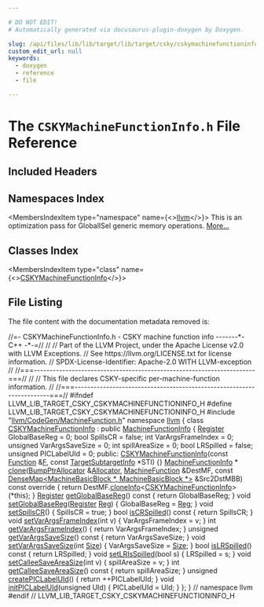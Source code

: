 ```yaml
---

# DO NOT EDIT!
# Automatically generated via docusaurus-plugin-doxygen by Doxygen.

slug: /api/files/lib/lib/target/lib/target/csky/cskymachinefunctioninfo-h
custom_edit_url: null
keywords:
  - doxygen
  - reference
  - file

---
```





# The `CSKYMachineFunctionInfo.h` File Reference

<DoxygenPage pluginConfig={pluginConfig}>



## Included Headers

<IncludesList>
<IncludesListItem
  filePath="llvm/CodeGen/MachineFunction.h"
  permalink="/docs/api/files/include/include/llvm/include/llvm/codegen/machinefunction-h"
  isLocal="true" />
</IncludesList>

## Namespaces Index

<MembersIndex>

<MembersIndexItem
  type="namespace"
  name={<><a href="/docs/api/namespaces/llvm">llvm</a></>}>
This is an optimization pass for GlobalISel generic memory operations. <a href="/docs/api/namespaces/llvm/#details">More...</a>
</MembersIndexItem>

</MembersIndex>

## Classes Index

<MembersIndex>

<MembersIndexItem
  type="class"
  name={<><a href="/docs/api/classes/llvm/cskymachinefunctioninfo">CSKYMachineFunctionInfo</a></>}>
</MembersIndexItem>

</MembersIndex>


## File Listing

The file content with the documentation metadata removed is:

<ProgramListing>

<Link id="l00001" /><CodeLine lineNumber="1"><span class="doxyHighlightComment">//=- CSKYMachineFunctionInfo.h - CSKY machine function info -------&#42;- C++ -&#42;-=//</span></CodeLine>
<Link id="l00002" /><CodeLine lineNumber="2"><span class="doxyHighlightComment">//</span></CodeLine>
<Link id="l00003" /><CodeLine lineNumber="3"><span class="doxyHighlightComment">// Part of the LLVM Project, under the Apache License v2.0 with LLVM Exceptions.</span></CodeLine>
<Link id="l00004" /><CodeLine lineNumber="4"><span class="doxyHighlightComment">// See https://llvm.org/LICENSE.txt for license information.</span></CodeLine>
<Link id="l00005" /><CodeLine lineNumber="5"><span class="doxyHighlightComment">// SPDX-License-Identifier: Apache-2.0 WITH LLVM-exception</span></CodeLine>
<Link id="l00006" /><CodeLine lineNumber="6"><span class="doxyHighlightComment">//</span></CodeLine>
<Link id="l00007" /><CodeLine lineNumber="7"><span class="doxyHighlightComment">//===----------------------------------------------------------------------===//</span></CodeLine>
<Link id="l00008" /><CodeLine lineNumber="8"><span class="doxyHighlightComment">//</span></CodeLine>
<Link id="l00009" /><CodeLine lineNumber="9"><span class="doxyHighlightComment">// This file declares CSKY-specific per-machine-function information.</span></CodeLine>
<Link id="l00010" /><CodeLine lineNumber="10"><span class="doxyHighlightComment">//</span></CodeLine>
<Link id="l00011" /><CodeLine lineNumber="11"><span class="doxyHighlightComment">//===----------------------------------------------------------------------===//</span></CodeLine>
<Link id="l00012" /><CodeLine lineNumber="12"></CodeLine>
<Link id="l00013" /><CodeLine lineNumber="13"><span class="doxyHighlightPreprocessor">#ifndef LLVM&#95;LIB&#95;TARGET&#95;CSKY&#95;CSKYMACHINEFUNCTIONINFO&#95;H</span></CodeLine>
<Link id="l00014" /><CodeLine lineNumber="14"><span class="doxyHighlightPreprocessor">#define LLVM&#95;LIB&#95;TARGET&#95;CSKY&#95;CSKYMACHINEFUNCTIONINFO&#95;H</span></CodeLine>
<Link id="l00015" /><CodeLine lineNumber="15"></CodeLine>
<Link id="l00016" /><CodeLine lineNumber="16"><span class="doxyHighlightPreprocessor">#include &quot;<a href="/docs/api/files/include/include/llvm/include/llvm/codegen/machinefunction-h">llvm/CodeGen/MachineFunction.h</a>&quot;</span></CodeLine>
<Link id="l00017" /><CodeLine lineNumber="17"></CodeLine>
<Link id="l00018" /><CodeLine lineNumber="18"><span class="doxyHighlightKeyword">namespace </span><span class="doxyHighlight"><a href="/docs/api/namespaces/llvm">llvm</a> &#123;</span></CodeLine>
<Link id="l00019" /><CodeLine lineNumber="19"></CodeLine>
<Link id="l00020" /><CodeLine lineNumber="20" lineLink="/docs/api/classes/llvm/cskymachinefunctioninfo"><span class="doxyHighlightKeyword">class </span><span class="doxyHighlight"><a href="/docs/api/classes/llvm/cskymachinefunctioninfo/#a691500b3b67a73b8671062ac362708a7">CSKYMachineFunctionInfo</a> : </span><span class="doxyHighlightKeyword">public</span><span class="doxyHighlight"> <a href="/docs/api/structs/llvm/machinefunctioninfo">MachineFunctionInfo</a> &#123;</span></CodeLine>
<Link id="l00021" /><CodeLine lineNumber="21"><span class="doxyHighlight">  <a href="/docs/api/classes/llvm/register">Register</a> GlobalBaseReg = 0;</span></CodeLine>
<Link id="l00022" /><CodeLine lineNumber="22"><span class="doxyHighlight">  </span><span class="doxyHighlightKeywordType">bool</span><span class="doxyHighlight"> SpillsCR = </span><span class="doxyHighlightKeyword">false</span><span class="doxyHighlight">;</span></CodeLine>
<Link id="l00023" /><CodeLine lineNumber="23"></CodeLine>
<Link id="l00024" /><CodeLine lineNumber="24"><span class="doxyHighlight">  </span><span class="doxyHighlightKeywordType">int</span><span class="doxyHighlight"> VarArgsFrameIndex = 0;</span></CodeLine>
<Link id="l00025" /><CodeLine lineNumber="25"><span class="doxyHighlight">  </span><span class="doxyHighlightKeywordType">unsigned</span><span class="doxyHighlight"> VarArgsSaveSize = 0;</span></CodeLine>
<Link id="l00026" /><CodeLine lineNumber="26"></CodeLine>
<Link id="l00027" /><CodeLine lineNumber="27"><span class="doxyHighlight">  </span><span class="doxyHighlightKeywordType">int</span><span class="doxyHighlight"> spillAreaSize = 0;</span></CodeLine>
<Link id="l00028" /><CodeLine lineNumber="28"></CodeLine>
<Link id="l00029" /><CodeLine lineNumber="29"><span class="doxyHighlight">  </span><span class="doxyHighlightKeywordType">bool</span><span class="doxyHighlight"> LRSpilled = </span><span class="doxyHighlightKeyword">false</span><span class="doxyHighlight">;</span></CodeLine>
<Link id="l00030" /><CodeLine lineNumber="30"></CodeLine>
<Link id="l00031" /><CodeLine lineNumber="31"><span class="doxyHighlight">  </span><span class="doxyHighlightKeywordType">unsigned</span><span class="doxyHighlight"> PICLabelUId = 0;</span></CodeLine>
<Link id="l00032" /><CodeLine lineNumber="32"></CodeLine>
<Link id="l00033" /><CodeLine lineNumber="33"><span class="doxyHighlightKeyword">public</span><span class="doxyHighlight">:</span></CodeLine>
<Link id="l00034" /><CodeLine lineNumber="34" lineLink="/docs/api/classes/llvm/cskymachinefunctioninfo/#a691500b3b67a73b8671062ac362708a7"><span class="doxyHighlight">  <a href="/docs/api/classes/llvm/cskymachinefunctioninfo/#a691500b3b67a73b8671062ac362708a7">CSKYMachineFunctionInfo</a>(</span><span class="doxyHighlightKeyword">const</span><span class="doxyHighlight"> <a href="/docs/api/classes/llvm/function">Function</a> &amp;<a href="/docs/api/files/lib/lib/support/md5-cpp/#a96d73bbd7af15cb1fc38c3f4a3bd82e9">F</a>, </span><span class="doxyHighlightKeyword">const</span><span class="doxyHighlight"> <a href="/docs/api/classes/llvm/targetsubtargetinfo">TargetSubtargetInfo</a> &#42;STI) &#123;&#125;</span></CodeLine>
<Link id="l00035" /><CodeLine lineNumber="35"></CodeLine>
<Link id="l00036" /><CodeLine lineNumber="36"><span class="doxyHighlight">  <a href="/docs/api/structs/llvm/machinefunctioninfo">MachineFunctionInfo</a> &#42;</span></CodeLine>
<Link id="l00037" /><CodeLine lineNumber="37" lineLink="/docs/api/classes/llvm/cskymachinefunctioninfo/#a4e4c9f1b400c8093626e45555b9299cd"><span class="doxyHighlight">  <a href="/docs/api/classes/llvm/cskymachinefunctioninfo/#a4e4c9f1b400c8093626e45555b9299cd">clone</a>(<a href="/docs/api/namespaces/llvm/#a8e612822d4ba7bb36c9c79582a567108">BumpPtrAllocator</a> &amp;<a href="/docs/api/files/lib/lib/codegen/regallocbasic-cpp/#ad5d00e1d77644d95847b9bf8da12b759">Allocator</a>, <a href="/docs/api/classes/llvm/machinefunction">MachineFunction</a> &amp;DestMF,</span></CodeLine>
<Link id="l00038" /><CodeLine lineNumber="38"><span class="doxyHighlight">        </span><span class="doxyHighlightKeyword">const</span><span class="doxyHighlight"> <a href="/docs/api/classes/llvm/densemap">DenseMap&lt;MachineBasicBlock &#42;, MachineBasicBlock &#42;&gt;</a> &amp;Src2DstMBB)</span></CodeLine>
<Link id="l00039" /><CodeLine lineNumber="39"><span class="doxyHighlightKeyword">      const override </span><span class="doxyHighlight">&#123;</span></CodeLine>
<Link id="l00040" /><CodeLine lineNumber="40"><span class="doxyHighlight">    </span><span class="doxyHighlightKeywordFlow">return</span><span class="doxyHighlight"> DestMF.<a href="/docs/api/classes/llvm/machinefunction/#ac31b21febeefe69aaddea3541dae45e1">cloneInfo</a>&lt;<a href="/docs/api/classes/llvm/cskymachinefunctioninfo/#a691500b3b67a73b8671062ac362708a7">CSKYMachineFunctionInfo</a>&gt;(&#42;this);</span></CodeLine>
<Link id="l00041" /><CodeLine lineNumber="41"><span class="doxyHighlight">  &#125;</span></CodeLine>
<Link id="l00042" /><CodeLine lineNumber="42"></CodeLine>
<Link id="l00043" /><CodeLine lineNumber="43" lineLink="/docs/api/classes/llvm/cskymachinefunctioninfo/#a6ccb281b932fd05f55f8aefb8f990d65"><span class="doxyHighlight">  <a href="/docs/api/classes/llvm/register">Register</a> <a href="/docs/api/classes/llvm/cskymachinefunctioninfo/#a6ccb281b932fd05f55f8aefb8f990d65">getGlobalBaseReg</a>()</span><span class="doxyHighlightKeyword"> const </span><span class="doxyHighlight">&#123; </span><span class="doxyHighlightKeywordFlow">return</span><span class="doxyHighlight"> GlobalBaseReg; &#125;</span></CodeLine>
<Link id="l00044" /><CodeLine lineNumber="44" lineLink="/docs/api/classes/llvm/cskymachinefunctioninfo/#ac8cf470332785916efa747fc5c240646"><span class="doxyHighlight">  </span><span class="doxyHighlightKeywordType">void</span><span class="doxyHighlight"> <a href="/docs/api/classes/llvm/cskymachinefunctioninfo/#ac8cf470332785916efa747fc5c240646">setGlobalBaseReg</a>(<a href="/docs/api/classes/llvm/register">Register</a> <a href="/docs/api/files/lib/lib/codegen/machinesink-cpp/#a359e1ff26f6d466d927a61aae45b05c3">Reg</a>) &#123; GlobalBaseReg = <a href="/docs/api/files/lib/lib/codegen/machinesink-cpp/#a359e1ff26f6d466d927a61aae45b05c3">Reg</a>; &#125;</span></CodeLine>
<Link id="l00045" /><CodeLine lineNumber="45"></CodeLine>
<Link id="l00046" /><CodeLine lineNumber="46" lineLink="/docs/api/classes/llvm/cskymachinefunctioninfo/#a4dfa249a247a8f3bc2eb42b3516833fb"><span class="doxyHighlight">  </span><span class="doxyHighlightKeywordType">void</span><span class="doxyHighlight"> <a href="/docs/api/classes/llvm/cskymachinefunctioninfo/#a4dfa249a247a8f3bc2eb42b3516833fb">setSpillsCR</a>() &#123; SpillsCR = </span><span class="doxyHighlightKeyword">true</span><span class="doxyHighlight">; &#125;</span></CodeLine>
<Link id="l00047" /><CodeLine lineNumber="47" lineLink="/docs/api/classes/llvm/cskymachinefunctioninfo/#ad3bc5de9e6f4c3b2e432901c9d98ccc3"><span class="doxyHighlight">  </span><span class="doxyHighlightKeywordType">bool</span><span class="doxyHighlight"> <a href="/docs/api/classes/llvm/cskymachinefunctioninfo/#ad3bc5de9e6f4c3b2e432901c9d98ccc3">isCRSpilled</a>()</span><span class="doxyHighlightKeyword"> const </span><span class="doxyHighlight">&#123; </span><span class="doxyHighlightKeywordFlow">return</span><span class="doxyHighlight"> SpillsCR; &#125;</span></CodeLine>
<Link id="l00048" /><CodeLine lineNumber="48"></CodeLine>
<Link id="l00049" /><CodeLine lineNumber="49" lineLink="/docs/api/classes/llvm/cskymachinefunctioninfo/#ab87f6c9f8ad0e4608ee3e6181b6686a0"><span class="doxyHighlight">  </span><span class="doxyHighlightKeywordType">void</span><span class="doxyHighlight"> <a href="/docs/api/classes/llvm/cskymachinefunctioninfo/#ab87f6c9f8ad0e4608ee3e6181b6686a0">setVarArgsFrameIndex</a>(</span><span class="doxyHighlightKeywordType">int</span><span class="doxyHighlight"> v) &#123; VarArgsFrameIndex = v; &#125;</span></CodeLine>
<Link id="l00050" /><CodeLine lineNumber="50" lineLink="/docs/api/classes/llvm/cskymachinefunctioninfo/#a6e4dec4dcfe4a54e9d921a81c2d373c3"><span class="doxyHighlight">  </span><span class="doxyHighlightKeywordType">int</span><span class="doxyHighlight"> <a href="/docs/api/classes/llvm/cskymachinefunctioninfo/#a6e4dec4dcfe4a54e9d921a81c2d373c3">getVarArgsFrameIndex</a>() &#123; </span><span class="doxyHighlightKeywordFlow">return</span><span class="doxyHighlight"> VarArgsFrameIndex; &#125;</span></CodeLine>
<Link id="l00051" /><CodeLine lineNumber="51"></CodeLine>
<Link id="l00052" /><CodeLine lineNumber="52" lineLink="/docs/api/classes/llvm/cskymachinefunctioninfo/#afdfb520bdce5ab48366da555ee93acdb"><span class="doxyHighlight">  </span><span class="doxyHighlightKeywordType">unsigned</span><span class="doxyHighlight"> <a href="/docs/api/classes/llvm/cskymachinefunctioninfo/#afdfb520bdce5ab48366da555ee93acdb">getVarArgsSaveSize</a>()</span><span class="doxyHighlightKeyword"> const </span><span class="doxyHighlight">&#123; </span><span class="doxyHighlightKeywordFlow">return</span><span class="doxyHighlight"> VarArgsSaveSize; &#125;</span></CodeLine>
<Link id="l00053" /><CodeLine lineNumber="53" lineLink="/docs/api/classes/llvm/cskymachinefunctioninfo/#addad1d09698da34cc49d0e025cc590c6"><span class="doxyHighlight">  </span><span class="doxyHighlightKeywordType">void</span><span class="doxyHighlight"> <a href="/docs/api/classes/llvm/cskymachinefunctioninfo/#addad1d09698da34cc49d0e025cc590c6">setVarArgsSaveSize</a>(</span><span class="doxyHighlightKeywordType">int</span><span class="doxyHighlight"> <a href="/docs/api/files/lib/lib/analysis/inlineorder-cpp/#a7ee6f0cb51c3b9056199e9a0001fe8c3a6f6cb72d544962fa333e2e34ce64f719">Size</a>) &#123; VarArgsSaveSize = <a href="/docs/api/files/lib/lib/analysis/inlineorder-cpp/#a7ee6f0cb51c3b9056199e9a0001fe8c3a6f6cb72d544962fa333e2e34ce64f719">Size</a>; &#125;</span></CodeLine>
<Link id="l00054" /><CodeLine lineNumber="54"></CodeLine>
<Link id="l00055" /><CodeLine lineNumber="55" lineLink="/docs/api/classes/llvm/cskymachinefunctioninfo/#ae69e027db58f362de6e0562bcb89c13f"><span class="doxyHighlight">  </span><span class="doxyHighlightKeywordType">bool</span><span class="doxyHighlight"> <a href="/docs/api/classes/llvm/cskymachinefunctioninfo/#ae69e027db58f362de6e0562bcb89c13f">isLRSpilled</a>()</span><span class="doxyHighlightKeyword"> const </span><span class="doxyHighlight">&#123; </span><span class="doxyHighlightKeywordFlow">return</span><span class="doxyHighlight"> LRSpilled; &#125;</span></CodeLine>
<Link id="l00056" /><CodeLine lineNumber="56" lineLink="/docs/api/classes/llvm/cskymachinefunctioninfo/#a69847ad4516e821c92bff0bc78970dd7"><span class="doxyHighlight">  </span><span class="doxyHighlightKeywordType">void</span><span class="doxyHighlight"> <a href="/docs/api/classes/llvm/cskymachinefunctioninfo/#a69847ad4516e821c92bff0bc78970dd7">setLRIsSpilled</a>(</span><span class="doxyHighlightKeywordType">bool</span><span class="doxyHighlight"> s) &#123; LRSpilled = s; &#125;</span></CodeLine>
<Link id="l00057" /><CodeLine lineNumber="57"></CodeLine>
<Link id="l00058" /><CodeLine lineNumber="58" lineLink="/docs/api/classes/llvm/cskymachinefunctioninfo/#a13cfdeb9282d06856390118c894e6441"><span class="doxyHighlight">  </span><span class="doxyHighlightKeywordType">void</span><span class="doxyHighlight"> <a href="/docs/api/classes/llvm/cskymachinefunctioninfo/#a13cfdeb9282d06856390118c894e6441">setCalleeSaveAreaSize</a>(</span><span class="doxyHighlightKeywordType">int</span><span class="doxyHighlight"> v) &#123; spillAreaSize = v; &#125;</span></CodeLine>
<Link id="l00059" /><CodeLine lineNumber="59" lineLink="/docs/api/classes/llvm/cskymachinefunctioninfo/#a27a4e20a22da3709a9aee285b1745cf9"><span class="doxyHighlight">  </span><span class="doxyHighlightKeywordType">int</span><span class="doxyHighlight"> <a href="/docs/api/classes/llvm/cskymachinefunctioninfo/#a27a4e20a22da3709a9aee285b1745cf9">getCalleeSaveAreaSize</a>()</span><span class="doxyHighlightKeyword"> const </span><span class="doxyHighlight">&#123; </span><span class="doxyHighlightKeywordFlow">return</span><span class="doxyHighlight"> spillAreaSize; &#125;</span></CodeLine>
<Link id="l00060" /><CodeLine lineNumber="60"></CodeLine>
<Link id="l00061" /><CodeLine lineNumber="61" lineLink="/docs/api/classes/llvm/cskymachinefunctioninfo/#a392c7fa2c24b8ad6fe5da58f9f7886fa"><span class="doxyHighlight">  </span><span class="doxyHighlightKeywordType">unsigned</span><span class="doxyHighlight"> <a href="/docs/api/classes/llvm/cskymachinefunctioninfo/#a392c7fa2c24b8ad6fe5da58f9f7886fa">createPICLabelUId</a>() &#123; </span><span class="doxyHighlightKeywordFlow">return</span><span class="doxyHighlight"> ++PICLabelUId; &#125;</span></CodeLine>
<Link id="l00062" /><CodeLine lineNumber="62" lineLink="/docs/api/classes/llvm/cskymachinefunctioninfo/#a77041d7abef42282fd0674c17994871f"><span class="doxyHighlight">  </span><span class="doxyHighlightKeywordType">void</span><span class="doxyHighlight"> <a href="/docs/api/classes/llvm/cskymachinefunctioninfo/#a77041d7abef42282fd0674c17994871f">initPICLabelUId</a>(</span><span class="doxyHighlightKeywordType">unsigned</span><span class="doxyHighlight"> UId) &#123; PICLabelUId = UId; &#125;</span></CodeLine>
<Link id="l00063" /><CodeLine lineNumber="63"><span class="doxyHighlight">&#125;;</span></CodeLine>
<Link id="l00064" /><CodeLine lineNumber="64"></CodeLine>
<Link id="l00065" /><CodeLine lineNumber="65"><span class="doxyHighlight">&#125; </span><span class="doxyHighlightComment">// namespace llvm</span></CodeLine>
<Link id="l00066" /><CodeLine lineNumber="66"></CodeLine>
<Link id="l00067" /><CodeLine lineNumber="67"><span class="doxyHighlightPreprocessor">#endif </span><span class="doxyHighlightComment">// LLVM&#95;LIB&#95;TARGET&#95;CSKY&#95;CSKYMACHINEFUNCTIONINFO&#95;H</span></CodeLine>

</ProgramListing>


</DoxygenPage>

